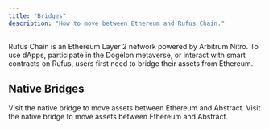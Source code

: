 ```yaml
---
title: "Bridges"
description: "How to move between Ethereum and Rufus Chain."
---
```


Rufus Chain is an Ethereum Layer 2 network powered by Arbitrum Nitro. To use dApps, participate in the Dogelon metaverse, or interact with smart contracts on Rufus, users first need to bridge their assets from Ethereum.

## Native Bridges

<CardGroup cols={2}>
  <Card title="Mainnet Bridge" icon="bridge" href="https://portal.mainnet.abs.xyz/bridge/">
    Visit the native bridge to move assets between Ethereum and Abstract.
  </Card>
  <Card title="Testnet Bridge" icon="bridge" href="https://portal.testnet.abs.xyz/bridge/">
    Visit the native bridge to move assets between Ethereum and Abstract.
  </Card>
</CardGroup>